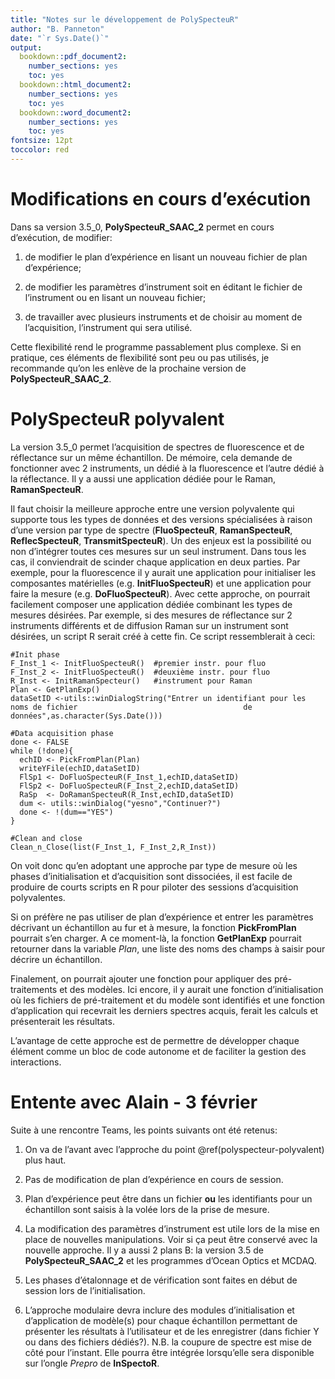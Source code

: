 ```yaml
---
title: "Notes sur le développement de PolySpecteuR"
author: "B. Panneton"
date: "`r Sys.Date()`"
output:
  bookdown::pdf_document2:
    number_sections: yes
    toc: yes
  bookdown::html_document2:
    number_sections: yes
    toc: yes
  bookdown::word_document2:
    number_sections: yes
    toc: yes
fontsize: 12pt
toccolor: red
---
```


# Modifications en cours d'exécution

Dans sa version 3.5_0, **PolySpecteuR_SAAC_2** permet en cours d'exécution, de modifier:

1.  de modifier le plan d'expérience en lisant un nouveau fichier de plan d'expérience;

2.  de modifier les paramètres d'instrument soit en éditant le fichier de l'instrument ou en lisant un nouveau fichier;

3.  de travailler avec plusieurs instruments et de choisir au moment de l'acquisition, l'instrument qui sera utilisé.

Cette flexibilité rend le programme passablement plus complexe. Si en pratique, ces éléments de flexibilité sont peu ou pas utilisés, je recommande qu'on les enlève de la prochaine version de **PolySpecteuR_SAAC_2**.

# PolySpecteuR polyvalent

La version 3.5_0 permet l'acquisition de spectres de fluorescence et de réflectance sur un même échantillon. De mémoire, cela demande de fonctionner avec 2 instruments, un dédié à la fluorescence et l'autre dédié à la réflectance. Il y a aussi une application dédiée pour le Raman, **RamanSpecteuR**.

Il faut choisir la meilleure approche entre une version polyvalente qui supporte tous les types de données et des versions spécialisées à raison d'une version par type de spectre (**FluoSpecteuR**, **RamanSpecteuR**, **ReflecSpecteuR**, **TransmitSpecteuR**). Un des enjeux est la possibilité ou non d'intégrer toutes ces mesures sur un seul instrument. Dans tous les cas, il conviendrait de scinder chaque application en deux parties. Par exemple, pour la fluorescence il y aurait une application pour initialiser les composantes matérielles (e.g. **InitFluoSpecteuR**) et une application pour faire la mesure (e.g. **DoFluoSpecteuR**). Avec cette approche, on pourrait facilement composer une application dédiée combinant les types de mesures désirées. Par exemple, si des mesures de réflectance sur 2 instruments différents et de diffusion Raman sur un instrument sont désirées, un script R serait créé à cette fin. Ce script ressemblerait à ceci:

    #Init phase
    F_Inst_1 <- InitFluoSpecteuR()  #premier instr. pour fluo
    F_Inst_2 <- InitFluoSpecteuR()  #deuxième instr. pour fluo
    R_Inst <- InitRamanSpecteur()   #instrument pour Raman
    Plan <- GetPlanExp()
    dataSetID <-utils::winDialogString("Entrer un identifiant pour les noms de fichier                                     de données",as.character(Sys.Date()))

    #Data acquisition phase
    done <- FALSE
    while (!done){
      echID <- PickFromPlan(Plan)
      writeYFile(echID,dataSetID)
      FlSp1 <- DoFluoSpecteuR(F_Inst_1,echID,dataSetID)
      FlSp2 <- DoFluoSpecteuR(F_Inst_2,echID,dataSetID)
      RaSp  <- DoRamanSpecteuR(R_Inst,echID,dataSetID)
      dum <- utils::winDialog("yesno","Continuer?")
      done <- !(dum=="YES")
    }

    #Clean and close
    Clean_n_Close(list(F_Inst_1, F_Inst_2,R_Inst))

On voit donc qu'en adoptant une approche par type de mesure où les phases d'initialisation et d'acquisition sont dissociées, il est facile de produire de courts scripts en R pour piloter des sessions d'acquisition polyvalentes.

Si on préfère ne pas utiliser de plan d'expérience et entrer les paramètres décrivant un échantillon au fur et à mesure, la fonction **PickFromPlan** pourrait s'en charger. A ce moment-là, la fonction **GetPlanExp** pourrait retourner dans la variable *Plan*, une liste des noms des champs à saisir pour décrire un échantillon.

Finalement, on pourrait ajouter une fonction pour appliquer des pré-traitements et des modèles. Ici encore, il y aurait une fonction d'initialisation où les fichiers de pré-traitement et du modèle sont identifiés et une fonction d'application qui recevrait les derniers spectres acquis, ferait les calculs et présenterait les résultats.

L'avantage de cette approche est de permettre de développer chaque élément comme un bloc de code autonome et de faciliter la gestion des interactions.

# Entente avec Alain - 3 février

Suite à une rencontre Teams, les points suivants ont été retenus:

1.  On va de l'avant avec l'approche du point \@ref(polyspecteur-polyvalent) plus haut.

2.  Pas de modification de plan d'expérience en cours de session.

3.  Plan d'expérience peut être dans un fichier **ou** les identifiants pour un échantillon sont saisis à la volée lors de la prise de mesure.

4.  La modification des paramètres d'instrument est utile lors de la mise en place de nouvelles manipulations. Voir si ça peut être conservé avec la nouvelle approche. Il y a aussi 2 plans B: la version 3.5 de **PolySpecteuR_SAAC_2** et les programmes d'Ocean Optics et MCDAQ.

5.  Les phases d'étalonnage et de vérification sont faites en début de session lors de l'initialisation.

6.  L'approche modulaire devra inclure des modules d'initialisation et d'application de modèle(s) pour chaque échantillon permettant de présenter les résultats à l'utilisateur et de les enregistrer (dans fichier Y ou dans des fichiers dédiés?). N.B. la coupure de spectre est mise de côté pour l'instant. Elle pourra être intégrée lorsqu'elle sera disponible sur l'ongle *Prepro* de **InSpectoR**.
